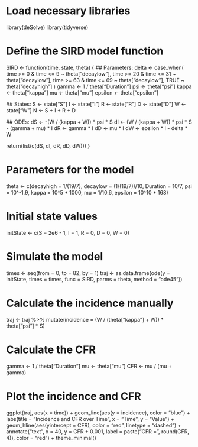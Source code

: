# Load necessary libraries
library(deSolve)
library(tidyverse)

# Define the SIRD model function
SIRD <- function(time, state, theta) {
  ## Parameters:
  delta <- case_when(
    time >= 0 & time <= 9 ~ theta["decaylow"],
    time >= 20 & time <= 31 ~ theta["decaylow"],
    time >= 63 & time <= 69 ~ theta["decaylow"],
    TRUE ~ theta["decayhigh"]
  )
  gamma <- 1 / theta["Duration"]
  psi <- theta["psi"]
  kappa <- theta["kappa"]
  mu <- theta["mu"]
  epsilon <- theta["epsilon"]
  
  ## States:
  S <- state["S"]
  I <- state["I"]
  R <- state["R"]
  D <- state["D"]
  W <- state["W"]
  N <- S + I + R + D
  
  ## ODEs:
  dS <- -(W / (kappa + W)) * psi * S 
  dI <- (W / (kappa + W)) * psi * S - (gamma + mu) * I
  dR <- gamma * I
  dD <- mu * I
  dW <- epsilon * I - delta * W
  
  return(list(c(dS, dI, dR, dD, dW)))
}

# Parameters for the model
theta <- c(decayhigh = 1/(19/7), decaylow = (1/(19/7))/10, Duration = 10/7, 
           psi = 10^-1.9, kappa = 10^5 * 1000, mu = 1/10.6, epsilon = 10^10 * 168)

# Initial state values
initState <- c(S = 2e6 - 1, I = 1, R = 0, D = 0, W = 0)

# Simulate the model
times <- seq(from = 0, to = 82, by = 1)
traj <- as.data.frame(ode(y = initState, times = times, func = SIRD, parms = theta, method = "ode45"))

# Calculate the incidence manually
traj <- traj %>%
  mutate(incidence = (W / (theta["kappa"] + W)) * theta["psi"] * S)

# Calculate the CFR
gamma <- 1 / theta["Duration"]
mu <- theta["mu"]
CFR <- mu / (mu + gamma)

# Plot the incidence and CFR
ggplot(traj, aes(x = time)) +
  geom_line(aes(y = incidence), color = "blue") +
  labs(title = "Incidence and CFR over Time", x = "Time", y = "Value") +
  geom_hline(aes(yintercept = CFR), color = "red", linetype = "dashed") +
  annotate("text", x = 40, y = CFR + 0.001, label = paste("CFR =", round(CFR, 4)), color = "red") +
  theme_minimal()


